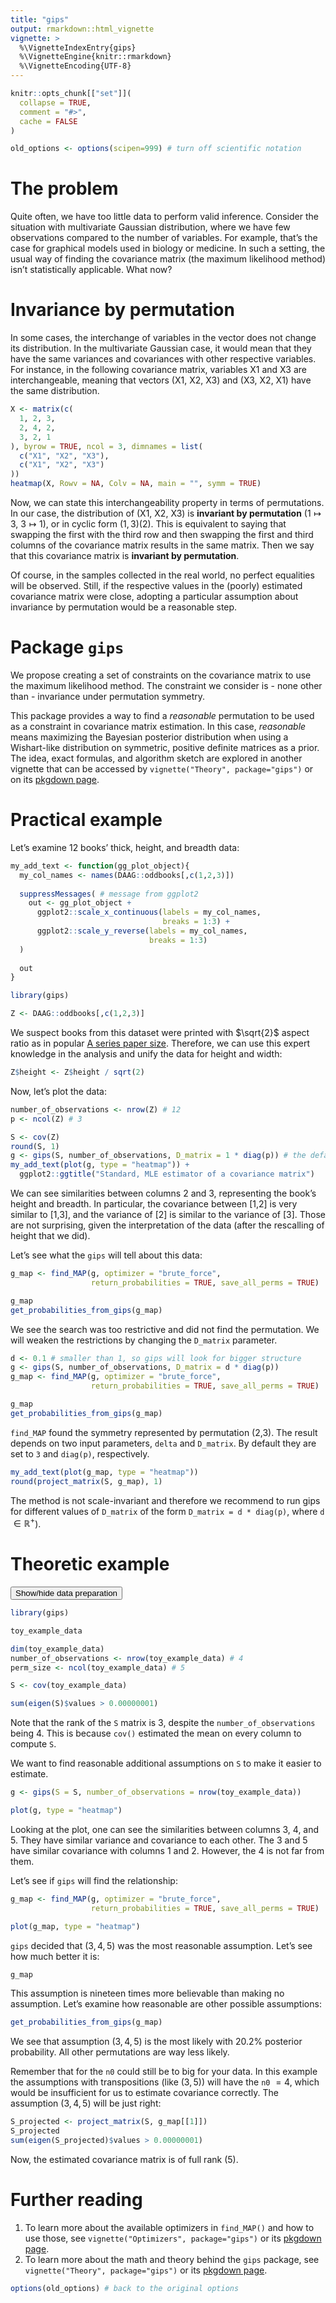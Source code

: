```yaml
---
title: "gips"
output: rmarkdown::html_vignette
vignette: >
  %\VignetteIndexEntry{gips}
  %\VignetteEngine{knitr::rmarkdown}
  %\VignetteEncoding{UTF-8}
---
```


```r
knitr::opts_chunk[["set"]](
  collapse = TRUE,
  comment = "#>",
  cache = FALSE
)

old_options <- options(scipen=999) # turn off scientific notation
```


# The problem

Quite often, we have too little data to perform valid inference. Consider the 
situation with multivariate Gaussian distribution, where we have few observations 
compared to the number of variables. For example, that's the case for
graphical models used in biology or medicine. In such a setting, the usual way
of finding the covariance matrix (the maximum likelihood method) isn't 
statistically applicable. What now?


# Invariance by permutation

In some cases, the interchange of variables in the vector does not change its distribution.
In the multivariate Gaussian case, it would mean that they have the same variances and covariances with other respective variables. For instance, in the following covariance matrix, variables X1 and X3 are interchangeable, meaning that vectors (X1, X2, X3) and (X3, X2, X1) have the same distribution.

```r
X <- matrix(c(
  1, 2, 3,
  2, 4, 2,
  3, 2, 1
), byrow = TRUE, ncol = 3, dimnames = list(
  c("X1", "X2", "X3"),
  c("X1", "X2", "X3")
))
heatmap(X, Rowv = NA, Colv = NA, main = "", symm = TRUE)
```

Now, we can state this interchangeability property in terms of permutations. In our case, the distribution of (X1, X2, X3) is **invariant by permutation** ($1\mapsto3$, $3\mapsto1$), or in cyclic form $(1,3)(2)$. This is equivalent to saying that swapping the first with the third row and then swapping the first and third columns of the covariance matrix results in the same matrix. Then we say that this covariance matrix is **invariant by permutation**.

Of course, in the samples collected in the real world, no perfect equalities will be observed. 
Still, if the respective values in the (poorly) estimated covariance matrix were close, adopting
a particular assumption about invariance by permutation would be a reasonable step.


# Package `gips`

We propose creating a set of constraints on the covariance matrix to use the maximum likelihood method. The constraint we consider is - none other than - invariance under permutation symmetry. 

This package provides a way to find a *reasonable* permutation to be used as a constraint in covariance matrix estimation. In this case, *reasonable* means maximizing the Bayesian posterior distribution when using a Wishart-like distribution on symmetric, positive definite matrices as a prior. The idea, exact formulas, and algorithm sketch are explored in another vignette that can be accessed by `vignette("Theory", package="gips")` or on its [pkgdown page](https://przechoj.github.io/gips/articles/Theory.html).


# Practical example

Let's examine 12 books' thick, height, and breadth data:
```r
my_add_text <- function(gg_plot_object){
  my_col_names <- names(DAAG::oddbooks[,c(1,2,3)])
  
  suppressMessages( # message from ggplot2
    out <- gg_plot_object +
      ggplot2::scale_x_continuous(labels = my_col_names,
                                  breaks = 1:3) +
      ggplot2::scale_y_reverse(labels = my_col_names,
                               breaks = 1:3)
  )
  
  out
}
```

```r
library(gips)

Z <- DAAG::oddbooks[,c(1,2,3)]
```

We suspect books from this dataset were printed with $\sqrt{2}$ aspect ratio as in popular [A series paper size](https://en.wikipedia.org/wiki/Paper_size#A_series). Therefore, we can use this expert knowledge in the analysis and unify the data for height and width:

```r
Z$height <- Z$height / sqrt(2)
```

Now, let's plot the data:

```r
number_of_observations <- nrow(Z) # 12
p <- ncol(Z) # 3

S <- cov(Z)
round(S, 1)
g <- gips(S, number_of_observations, D_matrix = 1 * diag(p)) # the default D_matrix
my_add_text(plot(g, type = "heatmap")) +
  ggplot2::ggtitle("Standard, MLE estimator of a covariance matrix")
```

We can see similarities between columns 2 and 3, representing the book’s height and breadth. In particular, the covariance between [1,2] is very similar to [1,3], and the variance of [2] is similar to the variance of [3]. Those are not surprising, given the interpretation of the data (after the rescalling of height that we did).

Let's see what the `gips` will tell about this data:

```r
g_map <- find_MAP(g, optimizer = "brute_force",
                  return_probabilities = TRUE, save_all_perms = TRUE)

g_map
get_probabilities_from_gips(g_map)
```
We see the search was too restrictive and did not find the permutation. We will weaken the restrictions by changing the `D_matrix` parameter.

```r
d <- 0.1 # smaller than 1, so gips will look for bigger structure
g <- gips(S, number_of_observations, D_matrix = d * diag(p))
g_map <- find_MAP(g, optimizer = "brute_force",
                  return_probabilities = TRUE, save_all_perms = TRUE)

g_map
get_probabilities_from_gips(g_map)
```
`find_MAP` found the symmetry represented by permutation (2,3). The result depends on two input parameters, `delta` and `D_matrix`. By default they are set to `3` and `diag(p)`, respectively.

```r
my_add_text(plot(g_map, type = "heatmap"))
round(project_matrix(S, g_map), 1)
```

The method is not scale-invariant and therefore we recommend to run gips for different values of `D_matrix` of the form `D_matrix = d * diag(p)`, where `d` $\in \mathbb{R}^+$).


# Theoretic example

<div id="spoiler1" style="display:none">
```r
perm_size <- 5
number_of_observations <- 4
mu <- runif(perm_size, -10, 10) # Assume we don't know the mean
sigma_matrix <- matrix(c(8,   3,   1.9, 1.9, 1.9,
                         3,   2.5, 0.3, 0.3, 0.3,
                         1.9, 0.3, 1,   0.8, 0.8,
                         1.9, 0.3, 0.8, 1,   0.8,
                         1.9, 0.3, 0.8, 0.8, 1), ncol = 5)
# sigma_matrix is a matrix invariant under permutation (3,4,5)
toy_example_data <- withr::with_seed(2022,
    code = MASS::mvrnorm(number_of_observations,
                         mu = mu, Sigma = sigma_matrix)
)
```
</div>

<button title="Click to show the data preparation" type="button"
   onclick="if(document.getElementById('spoiler1') .style.display=='none')
              {document.getElementById('spoiler1') .style.display=''}
            else{document.getElementById('spoiler1') .style.display='none'}">
  Show/hide data preparation
</button>

```r
library(gips)

toy_example_data

dim(toy_example_data)
number_of_observations <- nrow(toy_example_data) # 4
perm_size <- ncol(toy_example_data) # 5

S <- cov(toy_example_data)

sum(eigen(S)$values > 0.00000001)
```
Note that the rank of the `S` matrix is 3, despite the `number_of_observations` being 4. This is because `cov()` estimated the mean on every column to compute `S`.

We want to find reasonable additional assumptions on `S` to make it easier to estimate.

```r
g <- gips(S = S, number_of_observations = nrow(toy_example_data))

plot(g, type = "heatmap")
```

Looking at the plot, one can see the similarities between columns 3, 4, and 5. They have similar variance and covariance to each other. The 3 and 5 have similar covariance with columns 1 and 2. However, the 4 is not far from them.

Let's see if `gips` will find the relationship:

```r
g_map <- find_MAP(g, optimizer = "brute_force",
                  return_probabilities = TRUE, save_all_perms = TRUE)

plot(g_map, type = "heatmap")
```

`gips` decided that $(3,4,5)$ was the most reasonable assumption. Let's see how much better it is:

```r
g_map
```
This assumption is nineteen times more believable than making no assumption. Let's examine how reasonable are other possible assumptions:

```r
get_probabilities_from_gips(g_map)
```
We see that assumption $(3,4,5)$ is the most likely with $20.2\%$ posterior probability. All other permutations are way less likely.

Remember that for the `n0` could still be to big for your data. In this example the assumptions with transpositions (like $(3,5)$) will have the `n0` $= 4$, which would be insufficient for us to estimate covariance correctly. The assumption $(3,4,5)$ will be just right:

```r
S_projected <- project_matrix(S, g_map[[1]])
S_projected
sum(eigen(S_projected)$values > 0.00000001)
```
Now, the estimated covariance matrix is of full rank (5).


# Further reading

1. To learn more about the available optimizers in `find_MAP()` and how to use those, see `vignette("Optimizers", package="gips")` or its [pkgdown page](https://przechoj.github.io/gips/articles/Optimizers.html).
2. To learn more about the math and theory behind the `gips` package, see `vignette("Theory", package="gips")` or its [pkgdown page](https://przechoj.github.io/gips/articles/Theory.html).

```r
options(old_options) # back to the original options
```

